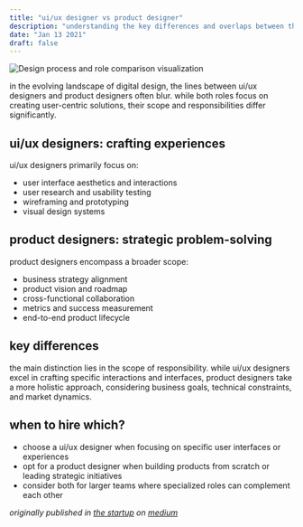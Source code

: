 ```yaml
---
title: "ui/ux designer vs product designer"
description: "understanding the key differences and overlaps between these design roles"
date: "Jan 13 2021"
draft: false
---
```


![Design process and role comparison visualization](/images/threads/designer-roles.webp)

in the evolving landscape of digital design, the lines between ui/ux designers and product designers often blur. while both roles focus on creating user-centric solutions, their scope and responsibilities differ significantly.

## ui/ux designers: crafting experiences

ui/ux designers primarily focus on:
- user interface aesthetics and interactions
- user research and usability testing
- wireframing and prototyping
- visual design systems

## product designers: strategic problem-solving

product designers encompass a broader scope:
- business strategy alignment
- product vision and roadmap
- cross-functional collaboration
- metrics and success measurement
- end-to-end product lifecycle

## key differences

the main distinction lies in the scope of responsibility. while ui/ux designers excel in crafting specific interactions and interfaces, product designers take a more holistic approach, considering business goals, technical constraints, and market dynamics.

## when to hire which?

- choose a ui/ux designer when focusing on specific user interfaces or experiences
- opt for a product designer when building products from scratch or leading strategic initiatives
- consider both for larger teams where specialized roles can complement each other

_originally published in [the startup](https://medium.com/swlh) on [medium](https://manchanda.medium.com/what-is-the-difference-between-a-ui-ux-designer-and-a-product-designer-a8db26069e1e)_ 